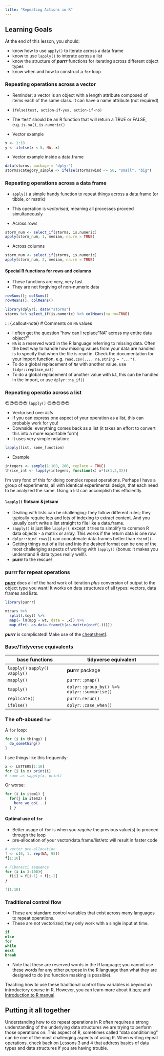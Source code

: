 ```yaml
---
title: "Repeating Actions in R"
---
```


::: {.callout-caution collapse="false"}
## Learning Goals

At the end of this lesson, you should: 

* know how to use `apply()` to iterate across a data frame
* know to use `lapply()` to interate across a list
* know the structure of ***purrr*** functions for iterating across different object types
* know when and how to construct a `for` loop

:::

### Repeating operations across a vector

* Reminder: a vector is an object with a length attribute composed of items each of the same class. It can have a name attribute (not required)

* `ifelse(test, action-if-yes, action-if-no)`

* The 'test' should be an R function that will return a TRUE or FALSE, e.g. `is.na()`, `is.numeric()`

* Vector example
```r
x <- 1:10
y <- ifelse(x < 5, NA, x)
```

* Vector example inside a data.frame
```r
data(storms, package = "dplyr")
storms$category_simple <- ifelse(storms$wind <= 50, "small", "big")
```


### Repeating operations across a data frame

* `apply()` a simple handy function to repeat things across a data.frame (or tibble, or matrix)
* This operation is *vectorised*, meaning all processes proceed simultaneously

* Across rows
```r
storm_num <- select_if(storms, is.numeric)
apply(storm_num, 1, median, na.rm = TRUE)
```

* Across columns
```r
storm_num <- select_if(storms, is.numeric)
apply(storm_num, 2, median, na.rm = TRUE)
```


#### Special R functions for rows and columns

* These functions are very, very fast
* They are not forgiving of non-numeric data

```r
rowSums(); colSums()
rowMeans(); colMeans()
```

```r
library(dplyr); data("storms")
storms %>% select_if(is.numeric) %>% colMeans(na.rm=TRUE)
```

::: {.callout-note}
# Comments on `NA` values

* I often get the question "how can I replace "NA" across my entire data object?" 
* `NA` is a reserved word in the R language referring to missing data. Often the best way to handle how missing values from your data are handled is to specify that when the file is read in. Check the documentation for your import function, e.g. `read.csv(..., na.string = "...")`.
* To do a global replacement of `NA` with another value, use `tidyr::replace_na()`
* To do a global replacement of another value with `NA`, this can be handled in the import, or use `dplyr::na_if()`


### Repeating operatio across a list

😍😍😍😍😍 `lapply()` 😍😍😍😍😍

* Vectorised over *lists*
* If you can express one aspect of your operation as a list, this can probably work for you!
* Downside: everything comes back as a list (it takes an effort to convert this into a more exportable form)
* It uses very simple notation: 

```r
lapply(list, some_function)
```

* Example
```r
integers <- sample(1:100, 200, replace = TRUE)
thrice_int <- lapply(integers, function(x) x*(c(1,2,3)))
```

I'm very fond of this for doing complex repeat operations. Perhaps I have a group of experiments, all with identical experimental design, that each need to be analyzed the same. Using a list can accomplish this efficiently. 

#### `lapply()` flotsam & jetsam

* Dealing with lists can be challenging: they follow different rules; they typically require lots and lots of indexing to extract content. And you usually can't write a list straight to file like a data.frame.  
* `sapply()` is just like `lapply()`, except it tries to simplify to common R data objects - a matrix or array. This works if the return data is one row. 
* `dplyr::bind_rows()` can concatenate data.frames better than `rbind()`.
* Getting things out of a list and into the desired format can be one of the most challenging aspects of working with `lapply()` (bonus: it makes you understand R data types really well!).
* **purrr** to the rescue! 


### purrr for repeat operations

**[purrr](https://purrr.tidyverse.org/)** does all of the hard work of iteration *plus* conversion of output to the object type you want! It works on data structures of all types: vectors, data frames and lists. 

```r
library(purrr)

mtcars %>%
  split(.$cyl) %>%
  map(~ lm(mpg ~ wt, data = .x)) %>%
  map_dfr(~ as.data.frame(t(as.matrix(coef(.)))))
```

::: {.callout-note}

***purrr*** is complicated! Make use of the [cheatsheet](https://raw.githubusercontent.com/rstudio/cheatsheets/main/purrr.pdf)].

:::

###  Base/Tidyverse equivalents

|base functions | tidyverse equivalent |
|--------------|-----------------------|
| `lapply()` `sapply()` `vapply()`|  **purrr** package   |
| `mapply()` | `purrr::pmap()` |
| `tapply()` | `dplyr::group_by() %>%  dplyr::summarise()` |
| `replicate()` | `purrr:rerun()` |
| `ifelse()`  | `dplyr::case_when()`  |


### The oft-abused `for`

A `for` loop: 
```r
for (i in thingy) {
  do_something()
}
```

I see things like this frequently: 
```r
x <- LETTERS[1:10]
for (i in x) print(i)
# same as sapply(x, print)
```

Or worse: 
```r
for (i in item1) {
  for(j in item2) {
    here_we_go(...)
  } }
```


#### Optimal use of `for`

* Better usage of `for` is when you *require* the previous value(s) to proceed through the loop
* pre-allocation of your vector/data.frame/list/etc will result in faster code
```r
# vector pre-allocation
f <- c(0, 1, rep(NA, 98)) 
f[1:10]

# Fibonacci sequence
for (i in 3:100){
  f[i] = f[i-1] + f[i-2]
}

f[1:10]
```


### Traditional control flow

* These are standard control variables that exist across many languages to repeat operations. 
* These are not vectorized; they only work with a single input at time. 

```r
if
else
for 
while
next
break
```

* Note that these are reserved words in the R language; you cannot use these words for any other purpose in the R language than what they are designed to do (no function masking is possible). 

::: {.callout-note}

Teaching how to use these traditional control flow variables is beyond an introductory course in R. However, you can learn more about it [here](control_flow.qmd) and [Introduction to R manual](https://cran.r-project.org/doc/manuals/r-release/R-intro.pdf).   
:::

::: {.callout-tip}
## Putting it all together

Understanding how to do repeat operations in R often requires a strong understanding of the underlying data structures we are trying to perform those operations on. This aspect of R, sometimes called "data conditioning" can be one of the most challenging aspects of using R. When writing repeat operations, check back on Lessons 3 and 4 that address basics of data types and data structures if you are having trouble. 

:::